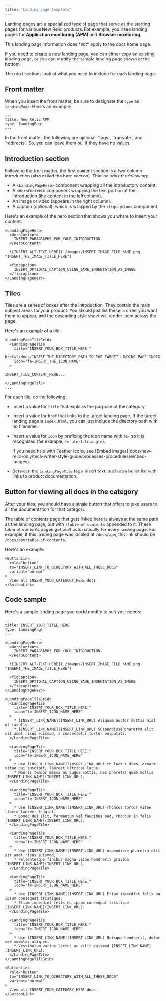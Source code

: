 ```yaml
---
title: 'Landing page template'
---
```


Landing pages are a specialized type of page that serve as the starting pages for various New Relic products. For example, you'll see landing pages for **Application monitoring (APM)** and **Browser monitoring**. 

<Callout variant="important">
  This landing page information does *not* apply to the docs home page.
</Callout>


If you need to create a new landing page, you can either copy an existing landing page, or you can modify the sample landing page shown at the bottom. 

The next sections look at what you need to include for each landing page.

## Front matter

When you insert the front matter, be sure to designate the `type` as `landingPage`. Here's an example:

```
---
title: New Relic APM
type: landingPage
---
```

<Callout variant="tip">
 In the front matter, the following are optional: `tags`, `translate`, and `redirects`. So, you can leave them out if they have no values. 
</Callout>

## Introduction section 

Following the front matter, the first content section is a two-column introduction (also called the hero section). This includes the following: 

* A `<LandingPageHero>` component wrapping all the introductory content.
* A `<HeroContent>` component wrapping the text portion of the introduction (the content in the left column).
* An image or video (appears in the right column).
* A caption (optional), which is wrapped by the `<figcaption>` component.

Here's an example of the hero section that shows you where to insert your content:

```
<LandingPageHero>
  <HeroContent>
    INSERT_PARAGRAPHS_FOR_YOUR_INTRODUCTION
  </HeroContent>

  ![INSERT_ALT-TEXT_HERE](./images/INSERT_IMAGE_FILE_NAME.png "INSERT_THE_IMAGE_TITLE_HERE")

  <figcaption>
    INSERT_OPTIONAL_CAPTION_USING_SAME_INDENTATION_AS_IMAGE
  </figcaption>
</LandingPageHero>
```

## Tiles

Tiles are a series of boxes after the introduction. They contain the main subject areas for your product. You should just list these in order you want them to appear, and the cascading style sheet will render them across the page.

Here's an example of a tile: 

```
<LandingPageTileGrid>
  <LandingPageTile
    title="INSERT_YOUR_BOX_TITLE_HERE."
    href="/docs/INSERT_THE_DIRECTORY_PATH_TO_THE_TARGET_LANDING_PAGE_INDEX.HTML"
    icon="fe-INSERT_THE_ICON_NAME"
  >

INSERT_TILE_CONTENT_HERE...

</LandingPageTile>
...
```
For each tile, do the following:

* Insert a value for `title` that explains the purpose of the category.
* Insert a value for `href` that links to the target landing page. If the target landing page is `index.html`, you can just include the directory path with no filename.
* Insert a value for `icon` by prefixing the icon name with `fe-` so it is recognized (for example, `fe-alert-triangle`).

  <Callout variant="tip">
  If you need help with Feather icons, see [Embed images](docs/new-relic-only/tech-writer-style-guide/processes-procedures/embed-images).
  </Callout>

* Between the `LandingPageTile` tags, insert text, such as a bullet list with links to product documentation.

## Button for viewing all docs in the category

After your tiles, you should have a single button that offers to take users to all the documentation for that category. 

The table of contents page that gets linked here is always at the same path as the landing page, but with `/table-of-contents` appended to it. These table of contents pages get built automatically for every landing page. For example, if this landing page was located at `/docs/apm`, this link should be `/docs/apm/table-of-contents`.

Here's an example:

```
<ButtonLink
  role="button"
  to="INSERT_LINK_TO_DIRECTORY_WITH_ALL_THESE_DOCS"
  variant="normal"
>
  View all INSERT_YOUR_CATEGORY_HERE docs
</ButtonLink>
```

## Code sample

Here's a sample landing page you could modify to suit your needs:

```
---
title: INSERT_YOUR_TITLE_HERE
type: landingPage
---

<LandingPageHero>
  <HeroContent>
    INSERT_PARAGRAPHS_FOR_YOUR_INTRODUCTION.
  </HeroContent>

  ![INSERT_ALT-TEXT_HERE](./images/INSERT_IMAGE_FILE_NAME.png "INSERT_THE_IMAGE_TITLE_HERE")

  <figcaption>
    INSERT_OPTIONAL_CAPTION_USING_SAME_INDENTATION_AS_IMAGE
  </figcaption>
</LandingPageHero>

<LandingPageTileGrid>
  <LandingPageTile
    title="INSERT_YOUR_BOX_TITLE_HERE."
    icon="fe-INSERT_ICON_NAME_HERE"
  >
    * [INSERT_LINK_NAME](INSERT_LINK_URL) Aliquam auctor mattis nisl ut iaculis.
    * [INSERT_LINK_NAME](INSERT_LINK_URL) Suspendisse pharetra elit sit amet risus euismod, a consectetur tortor vulputate. 
  </LandingPageTile>

  <LandingPageTile
    title="INSERT_YOUR_BOX_TITLE_HERE."
    icon="fe-INSERT_ICON_NAME_HERE"
  >
    * Use [INSERT_LINK_NAME](INSERT_LINK_URL) to lectus diam, ornare vitae dui suscipit, laoreet ultrices lacus.
    * Mauris tempor massa ac augue mattis, nec pharetra quam mollis [INSERT_LINK_NAME](INSERT_LINK_URL).
  </LandingPageTile>

  <LandingPageTile
    title="INSERT_YOUR_BOX_TITLE_HERE."
    icon="fe-INSERT_ICON_NAME_HERE"
  >
    * Use [INSERT_LINK_NAME](INSERT_LINK_URL) rhoncus tortor vitae libero laoreet feugiat.
    * Donec dui elit, fermentum vel faucibus sed, rhoncus in felis [INSERT_LINK_NAME](INSERT_LINK_URL).
  </LandingPageTile>

  <LandingPageTile
    title="INSERT_YOUR_BOX_TITLE_HERE."
    icon="fe-INSERT_ICON_NAME_HERE"
  >
    * Use [INSERT_LINK_NAME](INSERT_LINK_URL) uspendisse pharetra elit sit amet risus euismod,.
    * Pellentesque finibus magna vitae hendrerit gravida [INSERT_LINK_NAME](INSERT_LINK_URL).
  </LandingPageTile>

  <LandingPageTile
    title="INSERT_YOUR_BOX_TITLE_HERE."
    icon="fe-INSERT_ICON_NAME_HERE"
  >
    * Use [INSERT_LINK_NAME](INSERT_LINK_URL) Etiam imperdiet felis eu ipsum consequat tristique.
    * Etiam imperdiet felis eu ipsum consequat tristique [INSERT_LINK_NAME](INSERT_LINK_URL).
  </LandingPageTile>

  <LandingPageTile
    title="INSERT_YOUR_BOX_TITLE_HERE."
    icon="fe-INSERT_ICON_NAME_HERE"
  >
    * Use [INSERT_LINK_NAME](INSERT_LINK_URL) Quisque hendrerit, dolor sed sodales aliquet.
    * Vestibulum varius lectus ac velit euismod [INSERT_LINK_NAME](INSERT_LINK_URL).
  </LandingPageTile>
</LandingPageTileGrid>

<ButtonLink
  role="button"
  to="INSERT_LINK_TO_DIRECTORY_WITH_ALL_THESE_DOCS"
  variant="normal"
>
  View all INSERT_YOUR_CATEGORY_HERE docs
</ButtonLink>
```
